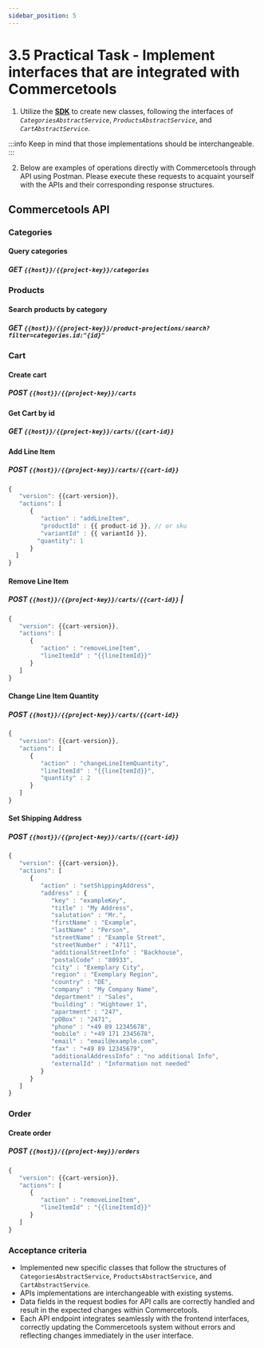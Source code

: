```yaml
---
sidebar_position: 5
---
```



# 3.5 Practical Task - Implement interfaces that are integrated with Commercetools


1. Utilize the **[SDK](https://docs.commercetools.com/sdk/javascript-sdk)** to create new classes, following the interfaces of _`CategoriesAbstractService`_, _`ProductsAbstractService`_, and _`CartAbstractService`_.

:::info
Keep in mind that those implementations should be interchangeable.
:::

2. Below are examples of operations directly with Commercetools through API using Postman. Please execute these requests to acquaint yourself with the APIs and their corresponding response structures.

## Commercetools API

### Categories
#### Query categories
##### <Highlight color="#108a8c">GET</Highlight> `{{host}}/{{project-key}}/categories`

### Products
#### Search products by category
##### <Highlight color="#108a8c">GET</Highlight>    `{{host}}/{{project-key}}/product-projections/search?filter=categories.id:"{id}"`

### Cart
#### Create cart
##### <Highlight color="#109049">POST</Highlight> `{{host}}/{{project-key}}/carts`

#### Get Cart by id
##### <Highlight color="#108a8c">GET</Highlight> `{{host}}/{{project-key}}/carts/{{cart-id}}`

#### Add Line Item
##### <Highlight color="#109049">POST</Highlight> `{{host}}/{{project-key}}/carts/{{cart-id}}`
```jsx title="Request Body"
{
   "version": {{cart-version}},
   "actions": [
      {
         "action" : "addLineItem",
         "productId" : {{ product-id }}, // or sku
         "variantId" : {{ variantId }},
        "quantity": 1
      }
  ]
}
```

#### Remove Line Item
##### <Highlight color="#109049">POST</Highlight> `{{host}}/{{project-key}}/carts/{{cart-id}}` |
```jsx title="Request Body"
{
   "version": {{cart-version}},
   "actions": [
      {
         "action" : "removeLineItem",
         "lineItemId" : "{{lineItemId}}"
      }
   ]
}
```

#### Change Line Item Quantity
##### <Highlight color="#109049">POST</Highlight> `{{host}}/{{project-key}}/carts/{{cart-id}}`
```jsx title="Request Body"
{
   "version": {{cart-version}},
   "actions": [
      {
         "action" : "changeLineItemQuantity",
         "lineItemId" : "{{lineItemId}}",
         "quantity" : 2
      }
   ]
}
```

#### Set Shipping Address
##### <Highlight color="#109049">POST</Highlight> `{{host}}/{{project-key}}/carts/{{cart-id}}`
```jsx title="Request Body"
{
   "version": {{cart-version}},
   "actions": [
      {
         "action" : "setShippingAddress",
         "address" : {
            "key" : "exampleKey",
            "title" : "My Address",
            "salutation" : "Mr.",
            "firstName" : "Example",
            "lastName" : "Person",
            "streetName" : "Example Street",
            "streetNumber" : "4711",
            "additionalStreetInfo" : "Backhouse",
            "postalCode" : "80933",
            "city" : "Exemplary City",
            "region" : "Exemplary Region",
            "country" : "DE",
            "company" : "My Company Name",
            "department" : "Sales",
            "building" : "Hightower 1",
            "apartment" : "247",
            "pOBox" : "2471",
            "phone" : "+49 89 12345678",
            "mobile" : "+49 171 2345678",
            "email" : "email@example.com",
            "fax" : "+49 89 12345679",
            "additionalAddressInfo" : "no additional Info",
            "externalId" : "Information not needed"
         }
      }
   ]
}
```

### Order
#### Create order
##### <Highlight color="#109049">POST</Highlight> `{{host}}/{{project-key}}/orders`
```jsx title="Request Body"
{
   "version": {{cart-version}},
   "actions": [
      {
         "action" : "removeLineItem",
         "lineItemId" : "{{lineItemId}}"
      }
   ]
}
```

### Acceptance criteria
- Implemented new specific classes that follow the structures of `CategoriesAbstractService`, `ProductsAbstractService`, and `CartAbstractService`.
- APIs implementations are interchangeable with existing systems.
- Data fields in the request bodies for API calls are correctly handled and result in the expected changes within Commercetools.
- Each API endpoint integrates seamlessly with the frontend interfaces, correctly updating the Commercetools system without errors and reflecting changes immediately in the user interface.
